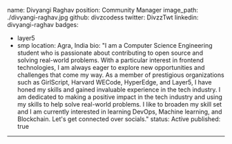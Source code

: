name: Divyangi Raghav
position: Community Manager
image_path: ./divyangi-raghav.jpg
github: divzcodess
twitter: DivzzTwt
linkedin: divyangi-raghav
badges:

- layer5
- smp
  location: Agra, India
  bio: "I am a Computer Science Engineering student who is passionate about contributing to open source and solving real-world problems. With a particular interest in frontend technologies, I am always eager to explore new opportunities and challenges that come my way. As a member of prestigious organizations such as GirlScript, Harvard WECode, HyperEdge, and Layer5, I have honed my skills and gained invaluable experience in the tech industry. I am dedicated to making a positive impact in the tech industry and using my skills to help solve real-world problems. I like to broaden my skill set and I am currently interested in learning DevOps, Machine learning, and Blockchain. Let's get connected over socials."
  status: Active
  published: true

---
